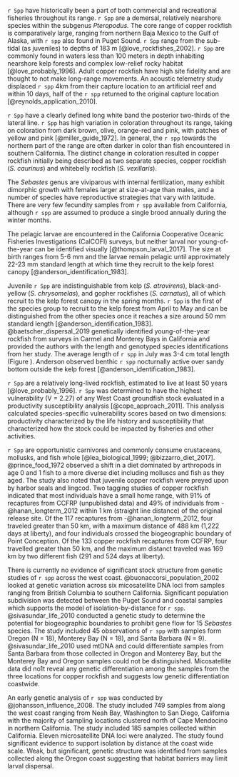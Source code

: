 
`r Spp` have historically been a part of both commercial and recreational 
fisheries throughout its range. `r Spp` are a demersal, relatively nearshore 
species within the subgenus *Pteropodus.*  The core range of copper rockfish is comparatively large, ranging from northern Baja Mexico to the Gulf of Alaska, with `r spp` also found in Puget Sound. `r Spp` range from the sub-tidal (as juveniles) 
to depths of 183 m [@love_rockfishes_2002]. `r Spp` are commonly found in waters less than 100 meters in depth 
inhabiting nearshore kelp forests and complex low-relief rocky habitat [@love_probably_1996].
Adult copper rockfish have high site fidelity and are thought to not make long-range movements. An acoustic telemetry study displaced `r spp` 4km from their capture location to an artificial reef and within 10 days, half of the `r spp` returned to the original capture location [@reynolds_application_2010]. 

`r Spp` have a clearly defined long white band the posterior two-thirds of the lateral line. `r Spp` has high variation in coloration throughout its range, taking on coloration from dark brown, olive, orange-red and pink, with patches of yellow and pink [@miller_guide_1972]. In general, the `r spp` towards the northern part of the range are often darker in  color than fish encountered in southern California. The distinct change in coloration  resulted in copper rockfish initially being described as two separate species, copper rockfish (*S. caurinus*) and whitebelly rockfish (*S. vexillaris*). 

The *Sebastes* genus are viviparous with internal fertilization, many exhibit dimorphic growth with females larger at size-at-age than males, and a number of species have reproductive strategies that vary with latitude. There are very few fecundity samples from `r spp` available from California, although `r spp` are assumed to produce a single brood annually during the winter months. 

The pelagic larvae are encountered in the California Cooperative Oceanic Fisheries Investigations (CalCOFI) surveys, but neither larval nor young-of-the-year can be identified visually [@thompson_larval_2017]. The size at birth ranges from 5-6 mm and the larvae remain pelagic until approximately 22-23 mm standard length at which time they recruit to the kelp forest canopy [@anderson_identification_1983].

Juvenile `r Spp` are indistinguishable from kelp (*S. atrovirens*), black-and-yellow 
(*S. chrysomelas*), and gopher rockfishes (*S. carnatus*), all of which recruit to the 
kelp forest canopy in the spring months. `r Spp` is the first of the species group to 
recruit to the kelp forest from April to May and can be distinguished from the other 
species once it reaches a size around 50 mm standard length [@anderson_identification_1983]. 
@baetscher_dispersal_2019 genetically identified young-of-the-year rockfish from surveys in Carmel and Monterey Bays in California and provided the authors with the length and genotyped species identifications 
from her study. The average length of `r spp` in July was 3-4 cm total length (Figure \ref{fig:copper-smurf-length}). Anderson observed benthic `r spp` nocturnally active over sandy bottom outside the kelp forest [@anderson_identification_1983].

`r Spp` are a relatively long-lived rockfish, estimated to live at least 50 years
[@love_probably_1996]. `r Spp` was determined to have the highest 
vulnerability (V = 2.27) of any West Coast groundfish stock evaluated in a 
productivity susceptibility analysis [@cope_approach_2011]. This analysis
calculated species-specific vulnerability scores based on two dimensions: 
productivity characterized by the life history and susceptibility that
characterized how the stock could be impacted by fisheries and other activities. 

`r Spp` are opportunistic carnivores and commonly consume crustaceans, mollusks, 
and fish whole [@lea_biological_1999; @bizzarro_diet_2017]. @prince_food_1972 
observed a shift in a diet dominated by arthropods in age 0 and 1 fish to a more 
diverse diet including molluscs and fish as they aged. The study also noted that 
juvenile copper rockfish were preyed upon by harbor seals and lingcod. Two tagging studies of copper rockfish indicated that most individuals have a small home range, with 91% of recaptures from CCFRP (unpublished data) and 49% of individuals from -@hanan_longterm_2012 within 1 km (straight line distance) of the original release site. Of the 117 recaptures from -@hanan_longterm_2012, four traveled greater than 50 km, with a maximum distance of 488 km (1,222 days at liberty), and four individuals crossed the biogeographic boundary of Point Conception. Of the 133 copper rockfish recaptures from CCFRP, four travelled greater than 50 km, and the maximum distanct traveled was 169 km by two different fish (291 and 524 days at liberty). 
 
There is currently no evidence of significant stock structure from genetic 
studies of `r spp` across the west coast. @buonaccorsi_population_2002 looked 
at genetic variation across six micosatellite 
DNA loci from samples ranging from British Columbia to southern California. 
Significant population subdivision was detected between the Puget Sound and coastal 
samples which supports the model of isolation-by-distance for `r spp`.
@sivasundar_life_2010 conducted a genetic study to determine the potential for 
biogeographic boundaries to prohibit gene flow for 15 *Sebastes* species.
The study included 45 observations of `r spp` with samples form Oregon (N = 18), Monterey Bay (N = 18), and Santa Barbara (N = 9). 
@sivasundar_life_2010 used mtDNA and could differentiate samples from Santa Barbara from those collected 
in Oregon and Monterey Bay, but the Monterey Bay and Oregon samples could not be distinguished. 
Micosatellite data did no1t reveal any genetic differentiation among the samples from 
the three locations for copper rockfish and suggests low genetic differentiation coastwide. 

An early genetic analysis of `r spp` was conducted by @johansson_influence_2008. The study included 
749 samples from along the west coast ranging from Neah Bay, Washington to 
San Diego, California with the majority of sampling locations clustered north 
of Cape Mendocino in northern California.  The study included 185 samples collected 
within California. Eleven microsatellite DNA loci were analyzed. The study found significant evidence to support isolation 
by distance at the coast wide scale. Weak, but significant, genetic structure was 
identified from samples collected along the Oregon coast suggesting that habitat barriers may limit larval dispersal. 



